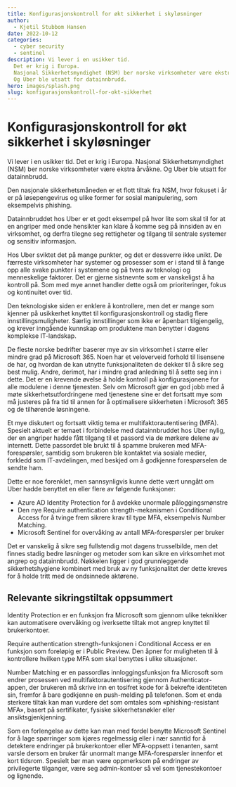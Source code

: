 ```yaml
---
title: Konfigurasjonskontroll for økt sikkerhet i skyløsninger
author:
  - Kjetil Stubbom Hansen
date: 2022-10-12
categories:
  - cyber security
  - sentinel
description: Vi lever i en usikker tid. 
  Det er krig i Europa. 
  Nasjonal Sikkerhetsmyndighet (NSM) ber norske virksomheter være ekstra årvåkne. 
  Og Uber ble utsatt for datainnbrudd.  
hero: images/splash.png
slug: konfigurasjonskontroll-for-okt-sikkerhet
---
```


# Konfigurasjonskontroll for økt sikkerhet i skyløsninger

Vi lever i en usikker tid. 
Det er krig i Europa. 
Nasjonal Sikkerhetsmyndighet (NSM) ber norske virksomheter være ekstra årvåkne. 
Og Uber ble utsatt for datainnbrudd.  

Den nasjonale sikkerhetsmåneden er et flott tiltak fra NSM, hvor fokuset i år er på løsepengevirus og ulike former for sosial manipulering, som eksempelvis phishing.

Datainnbruddet hos Uber er et godt eksempel på hvor lite som skal til for at en angriper med onde hensikter kan klare å komme seg på innsiden av en virksomhet, og derfra tilegne seg rettigheter og tilgang til sentrale systemer og sensitiv informasjon.

Hos Uber sviktet det på mange punkter, og det er dessverre ikke unikt. De færreste virksomheter har systemer og prosesser som er i stand til å fange opp alle svake punkter i systemene og på tvers av teknologi og menneskelige faktorer. Det er gjerne sistnevnte som er vanskeligst å ha kontroll på. Som med mye annet handler dette også om prioriteringer, fokus og kontinuitet over tid.

Den teknologiske siden er enklere å kontrollere, men det er mange som kjenner på usikkerhet knyttet til konfigurasjonskontroll og stadig flere innstillingsmuligheter. Særlig innstillinger som ikke er åpenbart tilgjengelig, og krever inngående kunnskap om produktene man benytter i dagens komplekse IT-landskap.

De fleste norske bedrifter baserer mye av sin virksomhet i større eller mindre grad på Microsoft 365. Noen har et veloverveid forhold til lisensene de har, og hvordan de kan utnytte funksjonaliteten de dekker til å sikre seg best mulig. Andre, derimot, har i mindre grad anledning til å sette seg inn i dette. Det er en krevende øvelse å holde kontroll på konfigurasjonene for alle modulene i denne tjenesten. Selv om Microsoft gjør en god jobb med å møte sikkerhetsutfordringene med tjenestene sine er det fortsatt mye som må justeres på fra tid til annen for å optimalisere sikkerheten i Microsoft 365 og de tilhørende løsningene.

Et mye diskutert og fortsatt viktig tema er multifaktorautentisering (MFA). Spesielt aktuelt er temaet i forbindelse med datainnbruddet hos Uber nylig, der en angriper hadde fått tilgang til et passord via de mørkere delene av internett. Dette passordet ble brukt til å spamme brukeren med MFA-forespørsler, samtidig som brukeren ble kontaktet via sosiale medier, forkledd som IT-avdelingen, med beskjed om å godkjenne forespørselen de sendte ham.

Dette er noe forenklet, men sannsynligvis kunne dette vært unngått om Uber hadde benyttet en eller flere av følgende funksjoner:

- Azure AD Identity Protection for å avdekke unormale påloggingsmønstre
- Den nye Require authentication strength-mekanismen i Conditional Access for å tvinge frem sikrere krav til type MFA, eksempelvis Number Matching.
- Microsoft Sentinel for overvåking av antall MFA-forespørsler per bruker

Det er vanskelig å sikre seg fullstendig mot dagens trusselbilde, men det finnes stadig bedre løsninger og metoder som kan sikre en virksomhet mot angrep og datainnbrudd. Nøkkelen ligger i god grunnleggende sikkerhetshygiene kombinert med bruk av ny funksjonalitet der dette kreves for å holde tritt med de ondsinnede aktørene.

## Relevante sikringstiltak oppsummert
Identity Protection er en funksjon fra Microsoft som gjennom ulike teknikker kan automatisere overvåking og iverksette tiltak mot angrep knyttet til brukerkontoer.

Require authentication strength-funksjonen i Conditional Access er en funksjon som foreløpig er i Public Preview. Den åpner for muligheten til å kontrollere hvilken type MFA som skal benyttes i ulike situasjoner.

Number Matching er en passordløs innloggingsfunksjon fra Microsoft som endrer prosessen ved multifaktorautentisering gjennom Authenticator-appen, der brukeren må skrive inn en tosifret kode for å bekrefte identiteten sin, fremfor å bare godkjenne en push-melding på telefonen. Som et enda sterkere tiltak kan man vurdere det som omtales som «phishing-resistant MFA», basert på sertifikater, fysiske sikkerhetsnøkler eller ansiktsgjenkjenning.

Som en forlengelse av dette kan man med fordel benytte Microsoft Sentinel for å lage spørringer som kjøres regelmessig eller i nær sanntid for å detektere endringer på brukerkontoer eller MFA-oppsett i tenanten, samt varsle dersom en bruker får unormalt mange MFA-forespørsler innenfor et kort tidsrom. Spesielt bør man være oppmerksom på endringer av privilegerte tilganger, være seg admin-kontoer så vel som tjenestekontoer og lignende.